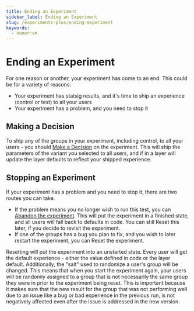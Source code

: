 ```yaml
---
title: Ending an Experiment
sidebar_label: Ending an Experiment
slug: /experiments-plus/ending-experiment
keywords:
  - owner:vm
---
```


# Ending an Experiment 
For one reason or another, your experiment has come to an end. This could be for a variety of reasons:
- Your experiment has statsig results, and it's time to ship an experience (control or test) to all your users
- Your experiment has a problem, and you need to stop it

## Making a Decision
To ship any of the groups in your experiment, including control, to all your users - you should [Make a Decision](/experiments-plus/make-decision) on the experiment. This will ship the parameters of the variant you selected to all users, and if in a layer will update the layer defaults to reflect your shipped experience.

## Stopping an Experiment
If your experiment has a problem and you need to stop it, there are two routes you can take.
- If the problem means you no longer wish to run this test, you can [Abandon the experiment](/experiments-plus/abandon). This will put the experiment in a finished state, and all users will fall back to defaults in code. You can still Reset this later, if you decide to revisit the experiment.
- If one of the groups has a bug you plan to fix, and you wish to later restart the experiment, you can Reset the experiment.

Resetting will put the experiment into an unstarted state. Every user will get the default experience - either the value defined in code or the layer default. Additionally, the "salt" used to randomize a user's group will be changed. This means that when you start the experiment again, your users will be randomly assigned to a group that is not necessarily the same group they were in prior to the experiment being reset. This is important because it makes sure that the new result for the group that was not performing well due to an issue like a bug or bad experience in the previous run, is not negatively affected even after the issue is addressed in the new version.
